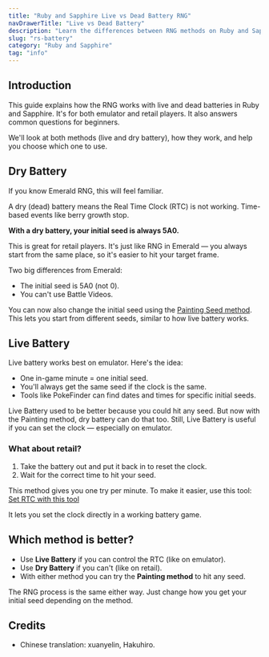 ```yaml
---
title: "Ruby and Sapphire Live vs Dead Battery RNG"
navDrawerTitle: "Live vs Dead Battery"
description: "Learn the differences between RNG methods on Ruby and Sapphire with live and dead batteries, and how each impacts your Pokemon results."
slug: "rs-battery"
category: "Ruby and Sapphire"
tag: "info"
---
```


## Introduction

This guide explains how the RNG works with live and dead batteries in Ruby and Sapphire. It's for both emulator and retail players. It also answers common questions for beginners.

We'll look at both methods (live and dry battery), how they work, and help you choose which one to use.

## Dry Battery

If you know Emerald RNG, this will feel familiar.

A dry (dead) battery means the Real Time Clock (RTC) is not working. Time-based events like berry growth stop.

**With a dry battery, your initial seed is always 5A0.**

This is great for retail players. It's just like RNG in Emerald — you always start from the same place, so it's easier to hit your target frame.

Two big differences from Emerald:

- The initial seed is 5A0 (not 0).
- You can't use Battle Videos.

You can now also change the initial seed using the [Painting Seed method](/emerald-painting-rng). This lets you start from different seeds, similar to how live battery works.

## Live Battery

Live battery works best on emulator. Here's the idea:

- One in-game minute = one initial seed.
- You'll always get the same seed if the clock is the same.
- Tools like PokeFinder can find dates and times for specific initial seeds.

Live Battery used to be better because you could hit any seed. But now with the Painting method, dry battery can do that too. Still, Live Battery is useful if you can set the clock — especially on emulator.

### What about retail?

1. Take the battery out and put it back in to reset the clock.
2. Wait for the correct time to hit your seed.

This method gives you one try per minute. To make it easier, use this tool:  
[Set RTC with this tool](https://github.com/megaboyexe/GBA_RTCRead)

It lets you set the clock directly in a working battery game.

## Which method is better?

- Use **Live Battery** if you can control the RTC (like on emulator).
- Use **Dry Battery** if you can't (like on retail).
- With either method you can try the **Painting method** to hit any seed.

The RNG process is the same either way. Just change how you get your initial seed depending on the method.

## Credits

- Chinese translation: xuanyelin, Hakuhiro.
